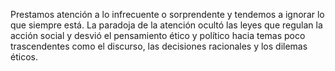 Prestamos atención a lo infrecuente o sorprendente y tendemos a ignorar lo que siempre está. La paradoja de la atención ocultó las leyes que regulan la acción social y desvió el pensamiento ético y político hacia temas poco trascendentes como el discurso, las decisiones racionales y los dilemas éticos.
